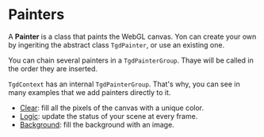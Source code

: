 # Painters

A **Painter** is a class that paints the WebGL canvas. Yon can create your own
by ingeriting the abstract class `TgdPainter`, or use an existing one.

You can chain several painters in a `TgdPainterGroup`. Thaye will be called in
the order they are inserted.

`TgdContext` has an internal `TgdPainterGroup`. That's why, you can see in many
examples that we add painters directly to it.

-   [Clear](#/painter/clear): fill all the pixels of the canvas with a unique
    color.
-   [Logic](#/painter/logic): update the status of your scene at every frame.
-   [Background](#/painter/background): fill the background with an image.
